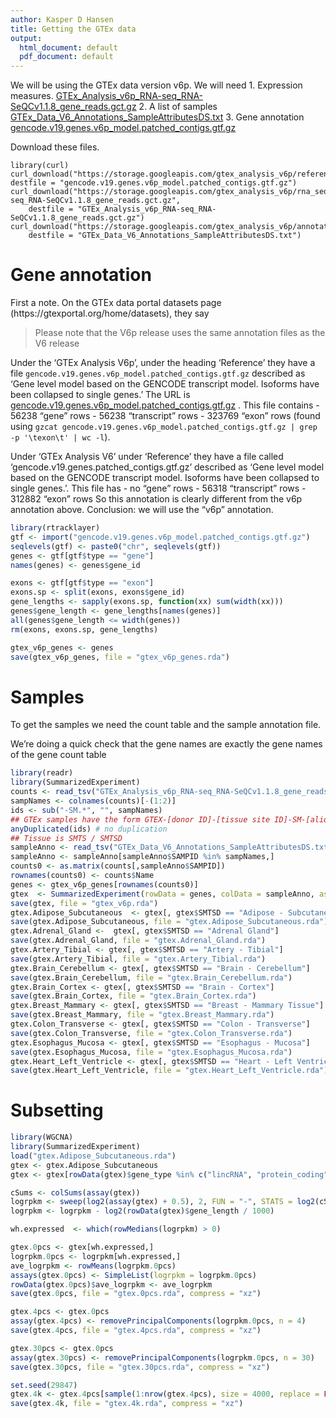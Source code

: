 ```yaml
---
author: Kasper D Hansen
title: Getting the GTEx data
output:
  html_document: default
  pdf_document: default
---
```


We will be using the GTEx data version v6p. We will need
1. Expression measures. [GTEx_Analysis_v6p_RNA-seq_RNA-SeQCv1.1.8_gene_reads.gct.gz](https://storage.googleapis.com/gtex_analysis_v6p/rna_seq_data/GTEx_Analysis_v6p_RNA-seq_RNA-SeQCv1.1.8_gene_reads.gct.gz)
2. A list of samples [GTEx_Data_V6_Annotations_SampleAttributesDS.txt](https://storage.googleapis.com/gtex_analysis_v6p/annotations/GTEx_Data_V6_Annotations_SampleAttributesDS.txt)
3. Gene annotation [gencode.v19.genes.v6p_model.patched_contigs.gtf.gz](https://storage.googleapis.com/gtex_analysis_v6p/reference/gencode.v19.genes.v6p_model.patched_contigs.gtf.gz)

Download these files.

```download
library(curl)
curl_download("https://storage.googleapis.com/gtex_analysis_v6p/reference/gencode.v19.genes.v6p_model.patched_contigs.gtf.gz",
destfile = "gencode.v19.genes.v6p_model.patched_contigs.gtf.gz")
curl_download("https://storage.googleapis.com/gtex_analysis_v6p/rna_seq_data/GTEx_Analysis_v6p_RNA-seq_RNA-SeQCv1.1.8_gene_reads.gct.gz",
	destfile = "GTEx_Analysis_v6p_RNA-seq_RNA-SeQCv1.1.8_gene_reads.gct.gz")
curl_download("https://storage.googleapis.com/gtex_analysis_v6p/annotations/GTEx_Data_V6_Annotations_SampleAttributesDS.txt",
	destfile = "GTEx_Data_V6_Annotations_SampleAttributesDS.txt")
```

# Gene annotation

First a note. On the GTEx data portal datasets page (https://gtexportal.org/home/datasets), they say

> Please note that the V6p release uses the same annotation files as the V6 release

Under the 'GTEx Analysis V6p', under the heading 'Reference' they have a file `gencode.v19.genes.v6p_model.patched_contigs.gtf.gz` described as 'Gene level model based on the GENCODE transcript model. Isoforms have been collapsed to single genes.' The URL is [gencode.v19.genes.v6p_model.patched_contigs.gtf.gz](https://storage.googleapis.com/gtex_analysis_v6p/reference/gencode.v19.genes.v6p_model.patched_contigs.gtf.gz)
. This file contains 
- 56238 "gene" rows
- 56238 "transcript" rows
- 323769 "exon" rows
(found using `gzcat gencode.v19.genes.v6p_model.patched_contigs.gtf.gz | grep -p '\texon\t' | wc -l`).

Under 'GTEx Analysis V6' under 'Reference' they have a file called 'gencode.v19.genes.patched_contigs.gtf.gz' described as 'Gene level model based on the GENCODE transcript model. Isoforms have been collapsed to single genes.'. This file has 
- no "gene" rows
- 56318 "transcript" rows
- 312882 "exon" rows
So this annotation is clearly different from the v6p annotation above. Conclusion: we will use the "v6p" annotation.

```r
library(rtracklayer)
gtf <- import("gencode.v19.genes.v6p_model.patched_contigs.gtf.gz")
seqlevels(gtf) <- paste0("chr", seqlevels(gtf))
genes <- gtf[gtf$type == "gene"]
names(genes) <- genes$gene_id

exons <- gtf[gtf$type == "exon"]
exons.sp <- split(exons, exons$gene_id)
gene_lengths <- sapply(exons.sp, function(xx) sum(width(xx)))
genes$gene_length <- gene_lengths[names(genes)]
all(genes$gene_length <= width(genes))
rm(exons, exons.sp, gene_lengths)

gtex_v6p_genes <- genes
save(gtex_v6p_genes, file = "gtex_v6p_genes.rda")
```

# Samples

To get the samples we need the count table and the sample annotation file.

We're doing a quick check that the gene names are exactly the gene names of the gene count table
```r
library(readr)
library(SummarizedExperiment)
counts <- read_tsv("GTEx_Analysis_v6p_RNA-seq_RNA-SeQCv1.1.8_gene_reads.gct.gz", skip = 2)
sampNames <- colnames(counts)[-(1:2)]
ids <- sub("-SM.*", "", sampNames)
## GTEx samples have the form GTEX-[donor ID]-[tissue site ID]-SM-[aliquot ID]
anyDuplicated(ids) # no duplication
## Tissue is SMTS / SMTSD
sampleAnno <- read_tsv("GTEx_Data_V6_Annotations_SampleAttributesDS.txt")
sampleAnno <- sampleAnno[sampleAnno$SAMPID %in% sampNames,]
counts0 <- as.matrix(counts[,sampleAnno$SAMPID])
rownames(counts0) <- counts$Name
genes <- gtex_v6p_genes[rownames(counts0)]
gtex  <- SummarizedExperiment(rowData = genes, colData = sampleAnno, assays = SimpleList(exprs = counts0))
save(gtex, file = "gtex_v6p.rda")
gtex.Adipose_Subcutaneous  <- gtex[, gtex$SMTSD == "Adipose - Subcutaneous"]
save(gtex.Adipose_Subcutaneous, file = "gtex.Adipose_Subcutaneous.rda")
gtex.Adrenal_Gland <-  gtex[, gtex$SMTSD == "Adrenal Gland"]
save(gtex.Adrenal_Gland, file = "gtex.Adrenal_Gland.rda")
gtex.Artery_Tibial <- gtex[, gtex$SMTSD == "Artery - Tibial"]
save(gtex.Artery_Tibial, file = "gtex.Artery_Tibial.rda")
gtex.Brain_Cerebellum <- gtex[, gtex$SMTSD == "Brain - Cerebellum"]
save(gtex.Brain_Cerebellum, file = "gtex.Brain_Cerebellum.rda")
gtex.Brain_Cortex <- gtex[, gtex$SMTSD == "Brain - Cortex"]
save(gtex.Brain_Cortex, file = "gtex.Brain_Cortex.rda")
gtex.Breast_Mammary <- gtex[, gtex$SMTSD == "Breast - Mammary Tissue"]
save(gtex.Breast_Mammary, file = "gtex.Breast_Mammary.rda")
gtex.Colon_Transverse <- gtex[, gtex$SMTSD == "Colon - Transverse"]
save(gtex.Colon_Transverse, file = "gtex.Colon_Transverse.rda")
gtex.Esophagus_Mucosa <- gtex[, gtex$SMTSD == "Esophagus - Mucosa"]
save(gtex.Esophagus_Mucosa, file = "gtex.Esophagus_Mucosa.rda")
gtex.Heart_Left_Ventricle <- gtex[, gtex$SMTSD == "Heart - Left Ventricle"]
save(gtex.Heart_Left_Ventricle, file = "gtex.Heart_Left_Ventricle.rda")
```
 

# Subsetting

```r
library(WGCNA)
library(SummarizedExperiment)
load("gtex.Adipose_Subcutaneous.rda")
gtex <- gtex.Adipose_Subcutaneous
gtex <- gtex[rowData(gtex)$gene_type %in% c("lincRNA", "protein_coding"), ]

cSums <- colSums(assay(gtex))
logrpkm <- sweep(log2(assay(gtex) + 0.5), 2, FUN = "-", STATS = log2(cSums / 10^6))
logrpkm <- logrpkm - log2(rowData(gtex)$gene_length / 1000)

wh.expressed  <- which(rowMedians(logrpkm) > 0)

gtex.0pcs <- gtex[wh.expressed,]
logrpkm.0pcs <- logrpkm[wh.expressed,]
ave_logrpkm <- rowMeans(logrpkm.0pcs)
assays(gtex.0pcs) <- SimpleList(logrpkm = logrpkm.0pcs)
rowData(gtex.0pcs)$ave_logrpkm <- ave_logrpkm
save(gtex.0pcs, file = "gtex.0pcs.rda", compress = "xz")

gtex.4pcs <- gtex.0pcs
assay(gtex.4pcs) <- removePrincipalComponents(logrpkm.0pcs, n = 4)
save(gtex.4pcs, file = "gtex.4pcs.rda", compress = "xz")

gtex.30pcs <- gtex.0pcs
assay(gtex.30pcs) <- removePrincipalComponents(logrpkm.0pcs, n = 30)
save(gtex.30pcs, file = "gtex.30pcs.rda", compress = "xz")

set.seed(29847)
gtex.4k <- gtex.4pcs[sample(1:nrow(gtex.4pcs), size = 4000, replace = FALSE),]
save(gtex.4k, file = "gtex.4k.rda", compress = "xz")
```


